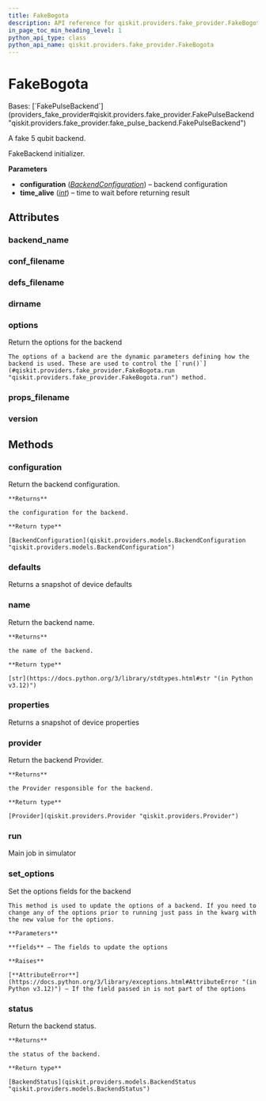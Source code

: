 ```yaml
---
title: FakeBogota
description: API reference for qiskit.providers.fake_provider.FakeBogota
in_page_toc_min_heading_level: 1
python_api_type: class
python_api_name: qiskit.providers.fake_provider.FakeBogota
---
```


# FakeBogota

<Class id="qiskit.providers.fake_provider.FakeBogota" isDedicatedPage={true} github="https://github.com/qiskit/qiskit/tree/stable/0.46/qiskit/providers/fake_provider/backends/bogota/fake_bogota.py" signature="qiskit.providers.fake_provider.FakeBogota">
  Bases: [`FakePulseBackend`](providers_fake_provider#qiskit.providers.fake_provider.FakePulseBackend "qiskit.providers.fake_provider.fake_pulse_backend.FakePulseBackend")

  A fake 5 qubit backend.

  FakeBackend initializer.

  **Parameters**

  *   **configuration** ([*BackendConfiguration*](qiskit.providers.models.BackendConfiguration "qiskit.providers.models.BackendConfiguration")) – backend configuration
  *   **time\_alive** ([*int*](https://docs.python.org/3/library/functions.html#int "(in Python v3.12)")) – time to wait before returning result

  ## Attributes

  ### backend\_name

  <Attribute id="qiskit.providers.fake_provider.FakeBogota.backend_name" name="backend_name" attributeValue="'fake_bogota'" />

  ### conf\_filename

  <Attribute id="qiskit.providers.fake_provider.FakeBogota.conf_filename" name="conf_filename" attributeValue="'conf_bogota.json'" />

  ### defs\_filename

  <Attribute id="qiskit.providers.fake_provider.FakeBogota.defs_filename" name="defs_filename" attributeValue="'defs_bogota.json'" />

  ### dirname

  <Attribute id="qiskit.providers.fake_provider.FakeBogota.dirname" name="dirname" attributeValue="'/home/runner/work/qiskit/qiskit/qiskit/providers/fake_provider/backends/bogota'" />

  ### options

  <Attribute id="qiskit.providers.fake_provider.FakeBogota.options" name="options">
    Return the options for the backend

    The options of a backend are the dynamic parameters defining how the backend is used. These are used to control the [`run()`](#qiskit.providers.fake_provider.FakeBogota.run "qiskit.providers.fake_provider.FakeBogota.run") method.
  </Attribute>

  ### props\_filename

  <Attribute id="qiskit.providers.fake_provider.FakeBogota.props_filename" name="props_filename" attributeValue="'props_bogota.json'" />

  ### version

  <Attribute id="qiskit.providers.fake_provider.FakeBogota.version" name="version" attributeValue="1" />

  ## Methods

  ### configuration

  <Function id="qiskit.providers.fake_provider.FakeBogota.configuration" name="configuration" signature="configuration()">
    Return the backend configuration.

    **Returns**

    the configuration for the backend.

    **Return type**

    [BackendConfiguration](qiskit.providers.models.BackendConfiguration "qiskit.providers.models.BackendConfiguration")
  </Function>

  ### defaults

  <Function id="qiskit.providers.fake_provider.FakeBogota.defaults" name="defaults" signature="defaults()">
    Returns a snapshot of device defaults
  </Function>

  ### name

  <Function id="qiskit.providers.fake_provider.FakeBogota.name" name="name" signature="name()">
    Return the backend name.

    **Returns**

    the name of the backend.

    **Return type**

    [str](https://docs.python.org/3/library/stdtypes.html#str "(in Python v3.12)")
  </Function>

  ### properties

  <Function id="qiskit.providers.fake_provider.FakeBogota.properties" name="properties" signature="properties()">
    Returns a snapshot of device properties
  </Function>

  ### provider

  <Function id="qiskit.providers.fake_provider.FakeBogota.provider" name="provider" signature="provider()">
    Return the backend Provider.

    **Returns**

    the Provider responsible for the backend.

    **Return type**

    [Provider](qiskit.providers.Provider "qiskit.providers.Provider")
  </Function>

  ### run

  <Function id="qiskit.providers.fake_provider.FakeBogota.run" name="run" signature="run(run_input, **kwargs)">
    Main job in simulator
  </Function>

  ### set\_options

  <Function id="qiskit.providers.fake_provider.FakeBogota.set_options" name="set_options" signature="set_options(**fields)">
    Set the options fields for the backend

    This method is used to update the options of a backend. If you need to change any of the options prior to running just pass in the kwarg with the new value for the options.

    **Parameters**

    **fields** – The fields to update the options

    **Raises**

    [**AttributeError**](https://docs.python.org/3/library/exceptions.html#AttributeError "(in Python v3.12)") – If the field passed in is not part of the options
  </Function>

  ### status

  <Function id="qiskit.providers.fake_provider.FakeBogota.status" name="status" signature="status()">
    Return the backend status.

    **Returns**

    the status of the backend.

    **Return type**

    [BackendStatus](qiskit.providers.models.BackendStatus "qiskit.providers.models.BackendStatus")
  </Function>
</Class>

